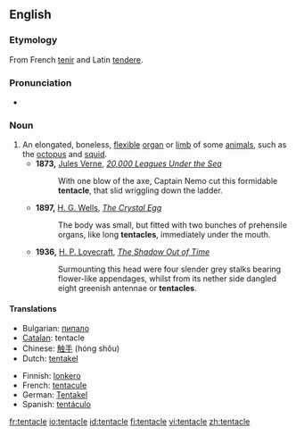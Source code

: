 ==English==

===Etymology===
From French [[tenir]] and Latin [[tendere]].

===Pronunciation===
*{{audio|en-us-tentacle.ogg|Audio (US)}}

===Noun===
{{en-noun}}

# An elongated, boneless, [[flexible]] [[organ]] or [[limb]] of some [[animal]]s, such as the [[octopus]] and [[squid]].
#*'''1873,''' [[s:Author:Jules Verne|Jules Verne]], ''[http://etext.lib.virginia.edu/etcbin/ot2www-pubeng?specfile=/texts/english/modeng/publicsearch/modengpub.o2w&act=surround&offset=657864232&tag=Verne,+Jules,+1828-1905:+Twenty+Thousand+Leagues+Under+the+Sea,+1873&query=+tentacle&id=VerTwen 20,000 Leagues Under the Sea]''
#*:With one blow of the axe, Captain Nemo cut this formidable '''tentacle''', that slid wriggling down the ladder.
#*'''1897,''' [[s:Author:H._G._Wells|H. G. Wells]], ''[[s:The_Crystal_Egg|The Crystal Egg]]''
#*:The body was small, but fitted with two bunches of prehensile organs, like long '''tentacles''', immediately under the mouth.
#*'''1936,''' [[s:Author:Howard_Phillips_Lovecraft|H. P. Lovecraft]], ''[[s:The_Shadow_Out_of_Time/Chapter_4|The Shadow Out of Time]]''
#*:Surmounting this head were four slender grey stalks bearing flower-like appendages, whilst from its nether side dangled eight greenish antennae or '''tentacles'''.

====Translations====
{{trans-top|elongated, boneless, flexible appendage}}
*Bulgarian: [[пипало]] {{m}}
*[[Catalan]]: tentacle {{m}}
*Chinese: [[触手]] (hóng shǒu)
*Dutch: [[tentakel]] {{n}}
{{trans-mid}}
*Finnish: [[lonkero]]
*French: [[tentacule]] {{m}}
*German: [[Tentakel]] {{m}}
*Spanish: [[tentáculo]] {{m}}
{{trans-bottom}}

[[fr:tentacle]]
[[io:tentacle]]
[[id:tentacle]]
[[fi:tentacle]]
[[vi:tentacle]]
[[zh:tentacle]]
